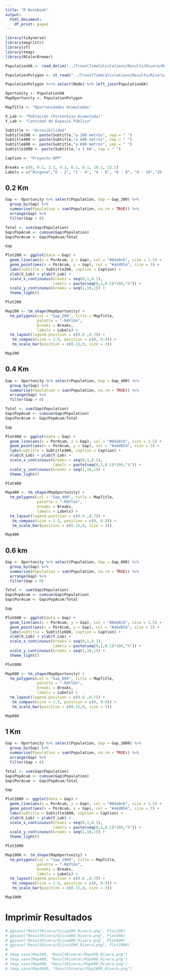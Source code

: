 ```yaml
---
title: "R Notebook"
output:
  html_document:
    df_print: paged
---
```


```r
library(tidyverse)
library(magrittr)
library(sf)
library(tmap)
library(RColorBrewer)
```

```r
PopulationOA <- read_delim("../TravelTimeCalculations/Results/Rivera/MatrixOA_Rivera.csv", delim = " ")

PopulationPolygon <- st_read("../TravelTimeCalculations/Results/Rivera/Pouplation_Rivera.shp")

PopulationPolygon %<>% select(Node) %>% left_join(PopulationOA)
```

```r
Oportunity <- PopulationOA
MapOportunity <- PopulationPolygon

MapTitle <- "Oportunidades Acumuladas"

X_Lab <- "Población (Porcentaje Acumulado)"
Y_Lab <- "Cantidad de Espacio Público"

Subtitle <- "Accesibilidad"
Subtitle200 <- paste(Subtitle,"a 200 metros", sep = " ")
Subtitle400 <- paste(Subtitle,"a 400 metros", sep = " ")
Subtitle600 <- paste(Subtitle,"a 600 metros", sep = " ")
Subtitle1000 <- paste(Subtitle,"a 1 Km", sep = " ")

Caption <- "Proyecto OPP"
```

```r
Breaks = c(0, 0.1, 2.1, 4.1, 6.1, 8.1, 10.1, 12.1)
Labels = c("Ninguna","0 - 2", "2 - 4", "4 - 6", "6 - 8", "8 - 10","10 - 12")
```


## 0.2 Km


```r
Gap <- Oportunity %>% select(Population, Gap = Gap_200) %>% 
  group_by(Gap) %>% 
  summarise(Population = sum(Population, na.rm = TRUE)) %>% 
  arrange(Gap) %>% 
  filter(Gap > 0)

Total <- sum(Gap$Population)
Gap$PopAcum <- cumsum(Gap$Population)
Gap$PorAcum <- Gap$PopAcum/Total
```

```r
Gap
```


```r

Plot200 <- ggplot(data = Gap) + 
  geom_line(aes(x = PorAcum, y = Gap), col = "#8da0cb", size = 1.5) +
  geom_point(aes(x = PorAcum, y = Gap), col = "#a6d854", size = 3) + 
  labs(subtitle = Subtitle200, caption = Caption) + 
  xlab(X_Lab) + ylab(Y_Lab) +
  scale_x_continuous(breaks = seq(0,1,0.1),
                     labels = paste(seq(0,1,0.1)*100,"%")) +
  scale_y_continuous(breaks = seq(1,10,1)) +
  theme_light()

Plot200
```

```r
Map200 <- tm_shape(MapOportunity) + 
  tm_polygons(col = "Gap_200", title = MapTitle, 
              palette = "-RdYlGn",
              breaks = Breaks, 
              labels = Labels) +
  tm_layout(legend.position = c(0.6 ,0.7)) +
   tm_compass(size = 1.5, position = c(0, 0.9)) + 
   tm_scale_bar(position = c(0.15,0, size = 3))

Map200
```

## 0.4 Km

```r
Gap <- Oportunity %>% select(Population, Gap = Gap_400) %>% 
  group_by(Gap) %>% 
  summarise(Population = sum(Population, na.rm = TRUE)) %>% 
  arrange(Gap) %>% 
  filter(Gap > 0)

Total <- sum(Gap$Population)
Gap$PopAcum <- cumsum(Gap$Population)
Gap$PorAcum <- Gap$PopAcum/Total
```

```r
Gap
```

```r

Plot400 <- ggplot(data = Gap) + 
  geom_line(aes(x = PorAcum, y = Gap), col = "#8da0cb", size = 1.5) +
  geom_point(aes(x = PorAcum, y = Gap), col = "#a6d854", size = 3) + 
  labs(subtitle = Subtitle400, caption = Caption) + 
  xlab(X_Lab) + ylab(Y_Lab) +
  scale_x_continuous(breaks = seq(0,1,0.1),
                     labels = paste(seq(0,1,0.1)*100,"%")) +
  scale_y_continuous(breaks = seq(1,10,1)) +
  theme_light()

Plot400
```

```r
Map400 <- tm_shape(MapOportunity) + 
  tm_polygons(col = "Gap_400", title = MapTitle, 
              palette = "-RdYlGn",
              breaks = Breaks, 
              labels = Labels) +
  tm_layout(legend.position = c(0.6 ,0.7)) +
   tm_compass(size = 1.5, position = c(0, 0.9)) + 
   tm_scale_bar(position = c(0.15,0, size = 3))

Map400
```


## 0.6 km

```r
Gap <- Oportunity %>% select(Population, Gap = Gap_600) %>% 
  group_by(Gap) %>% 
  summarise(Population = sum(Population, na.rm = TRUE)) %>% 
  arrange(Gap) %>% 
  filter(Gap > 0)

Total <- sum(Gap$Population)
Gap$PopAcum <- cumsum(Gap$Population)
Gap$PorAcum <- Gap$PopAcum/Total
```

```r
Gap
```

```r
Plot600 <- ggplot(data = Gap) + 
  geom_line(aes(x = PorAcum, y = Gap), col = "#8da0cb", size = 1.5) +
  geom_point(aes(x = PorAcum, y = Gap), col = "#a6d854", size = 3) + 
  labs(subtitle = Subtitle600, caption = Caption) + 
  xlab(X_Lab) + ylab(Y_Lab) +
  scale_x_continuous(breaks = seq(0,1,0.1),
                     labels = paste(seq(0,1,0.1)*100,"%")) +
  scale_y_continuous(breaks = seq(1,10,1)) +
  theme_light()

Plot600
```

```r
Map600 <- tm_shape(MapOportunity) + 
  tm_polygons(col = "Gap_600", title = MapTitle, 
              palette = "-RdYlGn",
              breaks = Breaks, 
              labels = Labels) +
  tm_layout(legend.position = c(0.6 ,0.7)) +
   tm_compass(size = 1.5, position = c(0, 0.9)) + 
   tm_scale_bar(position = c(0.15,0, size = 3))

Map600
```

## 1 Km

```r
Gap <- Oportunity %>% select(Population, Gap = Gap_1000) %>% 
  group_by(Gap) %>% 
  summarise(Population = sum(Population, na.rm = TRUE)) %>% 
  arrange(Gap) %>% 
  filter(Gap > 0)

Total <- sum(Gap$Population)
Gap$PopAcum <- cumsum(Gap$Population)
Gap$PorAcum <- Gap$PopAcum/Total
```

```r
Gap
```

```r
Plot1000 <- ggplot(data = Gap) + 
  geom_line(aes(x = PorAcum, y = Gap), col = "#8da0cb", size = 1.5) +
  geom_point(aes(x = PorAcum, y = Gap), col = "#a6d854", size = 3) + 
  labs(subtitle = Subtitle1000, caption = Caption) + 
  xlab(X_Lab) + ylab(Y_Lab) +
  scale_x_continuous(breaks = seq(0,1,0.1),
                     labels = paste(seq(0,1,0.1)*100,"%")) +
  scale_y_continuous(breaks = seq(1,10,1)) +
  theme_light()

Plot1000
```


```r
Map1000 <- tm_shape(MapOportunity) + 
  tm_polygons(col = "Gap_1000", title = MapTitle, 
              palette = "-RdYlGn",
              breaks = Breaks, 
              labels = Labels) +
  tm_layout(legend.position = c(0.6 ,0.7)) +
   tm_compass(size = 1.5, position = c(0, 0.9)) + 
   tm_scale_bar(position = c(0.15,0, size = 3))

Map1000
```


# Imprimir Resultados

```r

# ggsave("ResultRivera/Ojiva200_Rivera.png", Plot200)
# ggsave("ResultRivera/Ojiva400_Rivera.png", Plot400)
# ggsave("ResultRivera/Ojiva600_Rivera.png", Plot600)
# ggsave("ResultRivera/Ojiva1000_Rivera.png", Plot1000)
# 
# tmap_save(Map200, "ResultRivera//Map200_Rivera.png")
# tmap_save(Map400, "ResultRivera//Map400_Rivera.png")
# tmap_save(Map600, "ResultRivera//Map600_Rivera.png")
# tmap_save(Map1000, "ResultRivera//Map1000_Rivera.png")
```

